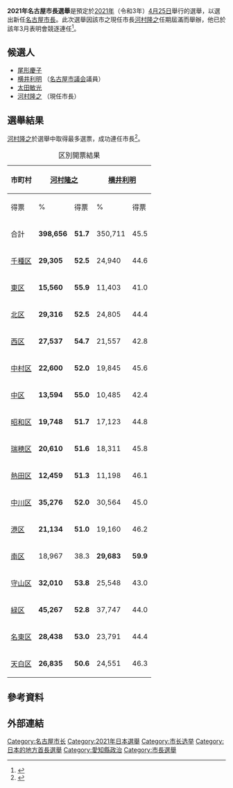 {{Onesource|time=2021-04-08T01:56:54+00:00}}
'''2021年名古屋市長選舉'''是預定於[[2021年|2021年]]（令和3年）[[4月25日|4月25日]]舉行的選舉，以選出新任[[名古屋市長|名古屋市長]]。此次選舉因該市之現任市長[[河村隆之|河村隆之]]任期屆滿而舉辦，他已於該年3月表明會競逐連任<ref>{{cite news| url=https://www.tokyo-np.co.jp/article/92437| title=河村たかし名古屋市長が立候補表明　４期目へ| newspaper=東京新聞| date=2021-03-19| accessdate=2021-03-19| archive-date=2021-03-20| archive-url=https://web.archive.org/web/20210320095132/https://www.tokyo-np.co.jp/article/92437| dead-url=no}}</ref>。

==候選人==
* [[尾形慶子|尾形慶子]]
* [[横井利明|横井利明]] （[[名古屋市議会|名古屋市議会]]議員）
* [[太田敏光|太田敏光]]
* [[河村隆之|河村隆之]] （現任市長）

==選舉結果==
[[河村隆之|河村隆之]]於選舉中取得最多選票，成功連任市長<ref>{{Cite web |url=https://www.chunichi.co.jp/article/243120 |title=【名古屋市長選２０２１】投票日の出口調査結果（中日新聞など合同調査） |access-date=2021-07-16 |archive-date=2021-05-04 |archive-url=https://web.archive.org/web/20210504154611/https://www.chunichi.co.jp/article/243120 |dead-url=no }}</ref>。

{| class="wikitable sortable" style="text-align:right; font-size:85%"
|+区別開票結果
! rowspan="2" |市町村
! colspan="2" |[[河村隆之|河村隆之]]
! colspan="2" |[[横井利明|横井利明]]
! colspan="2" |[[太田敏光|太田敏光]]
! colspan="2" |[[押越清悦|押越清悦]]
|-
!得票
!%
!得票
!%
!得票
!%
!得票
!%
|-
!合計
|'''398,656'''
|'''51.7'''
|350,711
|45.5
|13,804
|1.8
|8,162
|1.1
|-
![[千種区|千種区]]
|'''29,305'''
|'''52.5'''
|24,940
|44.6
|1,030
|1.8
|582
|1.0
|-
![[東区_(名古屋市)|東区]]
|'''15,560'''
|'''55.9'''
|11,403
|41.0
|564
|2.0
|304
|1.1
|-
![[北区_(名古屋市)|北区]]
|'''29,316'''
|'''52.5'''
|24,805
|44.4
|1,061
|1.9
|709
|1.3
|-
![[西区_(名古屋市)|西区]]
|'''27,537'''
|'''54.7'''
|21,557
|42.8
|838
|1.7
|446
|0.9
|-
![[中村区|中村区]]
|'''22,600'''
|'''52.0'''
|19,845
|45.6
|606
|1.4
|426
|1.0
|-
![[中区_(名古屋市)|中区]]
|'''13,594'''
|'''55.0'''
|10,485
|42.4
|384
|1.6
|269
|1.1
|-
![[昭和区|昭和区]]
|'''19,748'''
|'''51.7'''
|17,123
|44.8
|774
|2.0
|539
|1.4
|-
![[瑞穂区|瑞穂区]]
|'''20,610'''
|'''51.6'''
|18,311
|45.8
|638
|1.6
|401
|1.0
|-
![[熱田区|熱田区]]
|'''12,459'''
|'''51.3'''
|11,198
|46.1
|385
|1.6
|224
|0.9
|-
![[中川区|中川区]]
|'''35,276'''
|'''52.0'''
|30,564
|45.0
|1,247
|1.8
|773
|1.1
|-
![[港区_(名古屋市)|港区]]
|'''21,134'''
|'''51.0'''
|19,160
|46.2
|781
|1.9
|404
|1.0
|-
![[南区_(名古屋市)|南区]]
|18,967
|38.3
|'''29,683'''
|'''59.9'''
|540
|1.1
|355
|0.7
|-
![[守山区|守山区]]
|'''32,010'''
|'''53.8'''
|25,548
|43.0
|1,325
|2.2
|577
|1.0
|-
![[緑区_(名古屋市)|緑区]]
|'''45,267'''
|'''52.8'''
|37,747
|44.0
|1,855
|2.2
|886
|1.0
|-
![[名東区|名東区]]
|'''28,438'''
|'''53.0'''
|23,791
|44.4
|770
|1.4
|622
|1.2
|-
![[天白区|天白区]]
|'''26,835'''
|'''50.6'''
|24,551
|46.3
|1,006
|1.9
|645
|1.2
|}

==參考資料==
{{Reflist}}

==外部連結==

{{Authority control}}
[[Category:名古屋市长|Category:名古屋市长]]
[[Category:2021年日本選舉|Category:2021年日本選舉]]
[[Category:市长选举|Category:市长选举]]
[[Category:日本的地方首長選舉|Category:日本的地方首長選舉]]
[[Category:愛知縣政治|Category:愛知縣政治]]
[[Category:市長選舉|Category:市長選舉]]